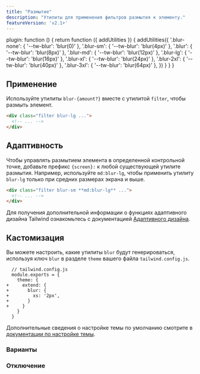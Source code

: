 ```yaml
---
title: "Размытие"
description: "Утилиты для применения фильтров размытия к элементу."
featureVersion: 'v2.1+'
---
```



  plugin: function () {
    return function ({ addUtilities }) {
      addUtilities({
        '.blur-none': { '--tw-blur': 'blur(0)' },
        '.blur-sm': { '--tw-blur': 'blur(4px)' },
        '.blur': { '--tw-blur': 'blur(8px)' },
        '.blur-md': { '--tw-blur': 'blur(12px)' },
        '.blur-lg': { '--tw-blur': 'blur(16px)' },
        '.blur-xl': { '--tw-blur': 'blur(24px)' },
        '.blur-2xl': { '--tw-blur': 'blur(40px)' },
        '.blur-3xl': { '--tw-blur': 'blur(64px)' },
      })
    }
  }
}

## Применение

Используйте утилиты `blur-{amount?}` вместе с утилитой `filter`, чтобы размыть элемент.

```html
<div class="filter blur-lg ...">
  <!-- ... -->
</div>
```

## Адаптивность

Чтобы управлять размытием элемента в определенной контрольной точке, добавьте префикс `{screen}:` к любой существующей утилите размытия. Например, используйте `md:blur-lg`, чтобы применить утилиту `blur-lg` только при средних размерах экрана и выше.

```html
<div class="filter blur-sm **md:blur-lg** ...">
  <!-- ... -->
</div>
```

Для получения дополнительной информации о функциях адаптивного дизайна Tailwind ознакомьтесь с документацией [Адаптивного дизайна](/docs/responsive-design).

## Кастомизация

Вы можете настроить, какие утилиты `blur` будут генерироваться, используя ключ `blur` в разделе `theme` вашего файла `tailwind.config.js`.

```diff-js
  // tailwind.config.js
  module.exports = {
    theme: {
+     extend: {
+       blur: {
+         xs: '2px',
+       }
+     }
    }
  }
```

Дополнительные сведения о настройке темы по умолчанию смотрите в [документации по настройке темы](/docs/theme#customizing-the-default-theme).

### Варианты

<Variants plugin="blur" name="blur" />

### Отключение

<Disabling plugin="blur" name="blur" />
